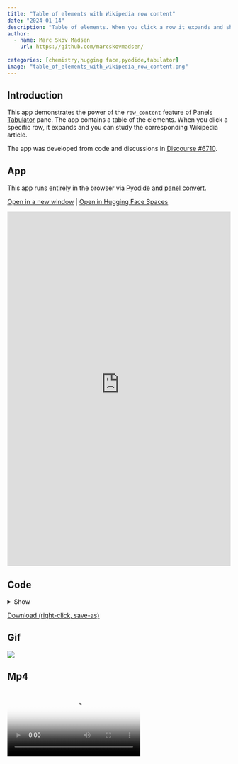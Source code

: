 ```yaml
---
title: "Table of elements with Wikipedia row content"
date: "2024-01-14"
description: "Table of elements. When you click a row it expands and shows the Wikipedia article. Powered by Tabulator."
author:
  - name: Marc Skov Madsen
    url: https://github.com/marcskovmadsen/  
    
categories: [chemistry,hugging face,pyodide,tabulator]
image: "table_of_elements_with_wikipedia_row_content.png"
---
```


## Introduction

This app demonstrates the power of the `row_content` feature of Panels [Tabulator](https://panel.holoviz.org/reference/widgets/Tabulator.html) pane. The app contains a table of the elements. When you click a specific row, it expands and you can study the corresponding Wikipedia article.

The app was developed from code and discussions in [Discourse #6710](https://discourse.holoviz.org/t/row-content-tabulator-widget/6710).

## App

This app runs entirely in the browser via [Pyodide](https://pyodide.org) and [panel convert](https://panel.holoviz.org/how_to/wasm/convert.html).

<a href="https://awesome-panel-table-of-elements-with-wikipedia-r-9f38e95.static.hf.space" target="_blank">Open in a new window</a> | <a href="https://huggingface.co/spaces/awesome-panel/table_of_elements_with_wikipedia_row_content" target="_blank">Open in Hugging Face Spaces</a>

<iframe
	src="https://awesome-panel-table-of-elements-with-wikipedia-r-9f38e95.static.hf.space"
	frameborder="0"
	style="width:100%;height:800px"
></iframe>

## Code

<details>
<summary>Show</summary>
```.python
```
</details>

<a href="https://raw.githubusercontent.com/awesome-panel/awesome-panel/main/examples/table_of_elements_with_wikipedia_row_content.py" download>Download (right-click, save-as)</a>

## Gif

<img src="https://cdn.awesome-panel.org/resources/table_of_elements_with_wikipedia_row_content/table_of_elements_with_wikipedia_row_content.gif"></img>

## Mp4

<video poster="https://cdn.awesome-panel.org/resources/table_of_elements_with_wikipedia_row_content/table_of_elements_with_wikipedia_row_content.png" controls>
  <source src="https://cdn.awesome-panel.org/resources/table_of_elements_with_wikipedia_row_content/table_of_elements_with_wikipedia_row_content.mp4" type="video/mp4">
  Your browser does not support HTML video.
</video>

## Png

<img src="https://cdn.awesome-panel.org/resources/table_of_elements_with_wikipedia_row_content/table_of_elements_with_wikipedia_row_content.png"></img>

## Social

Please share on social media. Thanks.

<a href="https://x.com/awesome_panel/status/1746799595550588981?s=20" target="_blank"><i class="bi bi-twitter"></i></a> <a href="https://www.linkedin.com/feed/update/urn:li:activity:7152565758110183425" target="_blank"><i class="bi bi-linkedin"></i></a>

